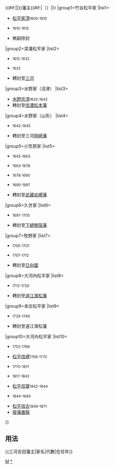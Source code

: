 {{Navbox
|bodyclass=hlist

|name=三河吉田藩主
|title={{#if:{{{1|}}}|{{{1|}}}|}}{{tsl|ja|三河吉田藩||三河吉田藩}}{{#if:{{{2|}}}|{{{2|}}}|}}藩主{{#if:{{{3|}}}|（{{{3|}}}）|}}
|group1=竹谷松平家
|list1=
*[[松平家清]]<small>1600-1610</small>
*{{tsl|ja|松平忠清||松平忠清}}<small>1610-1612</small>
*無嗣除封
|group2=深溝松平家
|list2=
*{{tsl|ja|松平忠利||松平忠利}}<small>1612-1632</small>
*{{tsl|ja|松平忠房 (島原藩主)||松平忠房}}<small>1632</small>
*轉封至[[三河國|三河]]{{tsl|ja|刈谷藩||刈谷藩}}
|group3=水野家（沼津）
|list3=
*[[水野忠清]]<small>1632-1642</small>
*轉封至[[信濃國|信濃]][[松本藩]]
|group4=水野家（山形）
|list4=
*{{tsl|ja|水野忠善||水野忠善}}<small>1642-1645</small>
*轉封至三河[[岡崎藩]]
|group5=小笠原家
|list5=
*{{tsl|ja|小笠原忠知||小笠原忠知}}<small>1645-1663</small>
*{{tsl|ja|小笠原長矩||小笠原長矩}}<small>1663-1678</small>
*{{tsl|ja|小笠原長祐||小笠原長祐}}<small>1678-1690</small>
*{{tsl|ja|小笠原長重||小笠原長重}}<small>1690-1697</small>
*轉封至[[武藏國|武藏]][[岩槻藩]]
|group6=久世家
|list6=
*{{tsl|ja|久世重之||久世重之}}<small>1697-1705</small>
*轉封至[[下總國|下總]][[關宿藩]]
|group7=牧野家
|list7=
*{{tsl|ja|牧野成春||牧野成春}}<small>1705-1707</small>
*{{tsl|ja|牧野成央||牧野成央}}<small>1707-1712</small>
*轉封至[[日向國]]{{tsl|ja|延岡藩||延岡藩}}
|group8=大河內松平家
|list8=
*{{tsl|ja|松平信祝||松平信祝}}<small>1712-1729</small>
*轉封至[[遠江國|遠江]][[濱松藩]]
|group9=本庄松平家
|list9=
*{{tsl|ja|松平資訓||松平資訓}}<small>1729-1749</small>
*轉封至遠江濱松藩
|group10=大河內松平家
|list10=
*{{tsl|ja|松平信復||松平信復}}<small>1752-1768</small>
*[[松平信禮]]<small>1768-1770</small>
*{{tsl|ja|松平信明 (三河吉田藩主)||松平信明}}<small>1770-1817</small>
*{{tsl|ja|松平信順||松平信順}}<small>1817-1842</small>
*[[松平信寶 (三河吉田藩主)|松平信寶]]<small>1842-1844</small>
*{{tsl|ja|松平信璋||松平信璋}}<small>1844-1849</small>
*[[大河內信古|松平信古]]<small>1849-1871</small>
*[[廢藩置縣]]
}}<noinclude>

==用法==
<nowiki>{{三河吉田藩主|家名|代數|在任年}}</nowiki>
[[Category:歷代藩主模板|M]]
[[Category:三河吉田藩主|*]]
</noinclude>